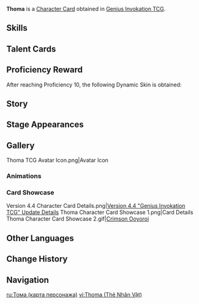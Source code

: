 {{About|the [[Character Card]]|the [[Playable Character]]|Thoma}}
{{Genius Invokation TCG Infobox
|title       = Thoma
|id          = 001311
|features    = Kitain Cross Spear;Thoma
|image       = Thoma Character Card.png
|type        = Character Card
|health      = 10
|element     = Pyro
|faction     = Inazuma
|weapon      = Polearm
|source1     = Achieve victory in [[Genius Invokation TCG/Stage/Thoma/Friendly Fracas|Friendly Fracas (Thoma)]]
}}
'''Thoma''' is a [[Character Card]] obtained in [[Genius Invokation TCG]].

==Skills==
{{Genius Invokation TCG Skills Table}}

==Talent Cards==
{{Genius Invokation TCG Talent Cards Table}}

==Proficiency Reward==
After reaching Proficiency 10, the following Dynamic Skin is obtained:<br>{{TCG Card|A Subordinate's Skills|1|golden=1|caption=1}}

==Story==
{{Description|A protector from abroad, loyal to the end.|title="Protector From Afar" Thoma}}

==Stage Appearances==
{{Genius Invokation TCG Stage Appearances}}

==Gallery==
<gallery>
Thoma TCG Avatar Icon.png|Avatar Icon
</gallery>

===Animations===
{{Preview
|size     = 200px
|file1    = Thoma Dynamic Skin
|caption  = Dynamic Skin Idle Animation
}}

===Card Showcase===
<gallery>
Version 4.4 Character Card Details.png|[https://genshin.hoyoverse.com/en/news/detail/122073 Version 4.4 "Genius Invokation TCG" Update Details]
Thoma Character Card Showcase 1.png|Card Details
Thoma Character Card Showcase 2.gif|[[Crimson Ooyoroi (Character Card Skill)|Crimson Ooyoroi]]
</gallery>

==Other Languages==
{{Other Languages|Thoma}}

==Change History==
{{Change History|4.4}}

==Navigation==
{{Genius Invokation TCG Navbox|Character Card Obtainable}}

[[ru:Тома (карта персонажа)]]
[[vi:Thoma (Thẻ Nhân Vật)]]